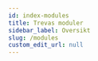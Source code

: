 ```yaml
---
id: index-modules
title: Trevas moduler
sidebar_label: Oversikt
slug: /modules
custom_edit_url: null
---
```



<div>
	<div className="row">
		<div className="col">
			<Card
				title="VTL Engine"
				description="Runtime-motor og dens grunnleggende Java-implementering"
				page={useBaseUrl('/modules/engine')}
			/>
		</div>
		<div className="col">
			<Card
				title="VTL Parser"
				description="Parser generert av Antlr fra VTL 2.0 formell grammatikk"
				page={useBaseUrl('/modules/parser')}
			/>
		</div>
		<div className="col">
			<Card
				title="VTL Spark"
				description="Utføre VTL-transformasjoner av Spark"
				page={useBaseUrl('/modules/spark')}
			/>
		</div>
	</div>
	<div className="row">
		<div className="col">
			<Card
				title="VTL Model"
				description="Modell som definerer objektene som brukes i motoren"
				page={useBaseUrl('/modules/model')}
			/>
		</div>
		<div className="col">
			<Card
				title="VTL JDBC"
				description="Bruke SQL-datakilder"
				page={useBaseUrl('/modules/jdbc')}
			/>
		</div>
		<div className="col">
			<Card
				title="VTL Jackson"
				description="JSON-serialisering / deserialisering av datasett"
				page={useBaseUrl('/modules/jackson')}
			/>
		</div>
	</div>
	<div className="row">
		<div className="col">
			<Card
				title="VTL CSV"
				description="Tools for the use of CSV data sources"
				page={useBaseUrl('/modules/csv')}
			/>
		</div>
		<div className="col">
			<Card
				title="VTL SDMX"
				description="Tools for the use of SDMX metadata"
				page={useBaseUrl('/modules/sdmx')}
			/>
		</div>
		<div className="col">
			<Card
				title="VTL Provenance"
				description="Tools for producing lineage metadata"
				page={useBaseUrl('/modules/prov')}
			/>
		</div>
	</div>
</div>
